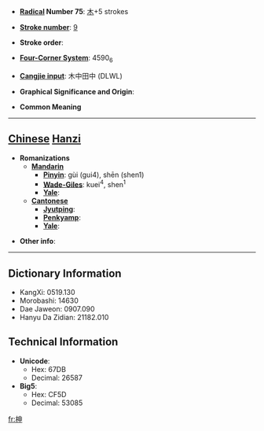 * '''[[Wiktionary:Chinese radical index| Radical]] Number 75''': [[Wiktionary:Chinese radical index 木|木]]+5 strokes

* '''[[Wiktionary:Chinese total strokes index|Stroke number]]''': [[Wiktionary:Chinese total strokes index 9|9]]

* '''Stroke order''': 

* '''[[Wiktionary:Chinese four corner index|Four-Corner System]]''': 4590<sub>6</sub>

* '''[[Wiktionary:Chinese Cangjie index|Cangjie input]]''': 木中田中 (DLWL)

* '''Graphical Significance and Origin''': 

* '''Common Meaning'''

----

== [[Chinese]] [[Hanzi]] ==

* '''Romanizations'''
** '''[[Mandarin]]'''
*** '''[[Pinyin]]''': gùi (gui4), shēn (shen1)
*** '''[[Wade-Giles]]''': kuei<sup>4</sup>, shen<sup>1</sup>
*** '''[[Yale]]''': 
** '''[[Cantonese]]'''
*** '''[[Jyutping]]''':
*** '''[[Penkyamp]]''': 
*** '''[[Yale]]''': 

* '''Other info''': 

----

== Dictionary Information ==

* KangXi: 0519.130
* Morobashi: 14630
* Dae Jaweon: 0907.090
* Hanyu Da Zidian: 21182.010

== Technical Information ==

* '''Unicode''':
** Hex: 67DB
** Decimal: 26587
* '''Big5''':
** Hex: CF5D
** Decimal: 53085

[[fr:柛]]